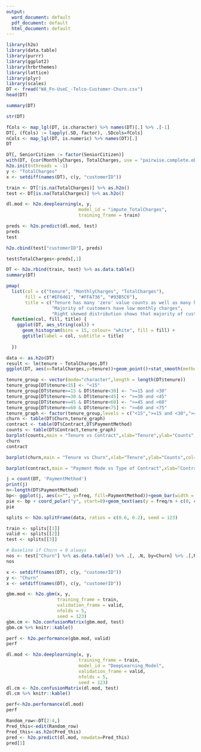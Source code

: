 ---
output:
  word_document: default
  pdf_document: default
  html_document: default
---


```{r}
library(h2o)
library(data.table)
library(purrr)
library(ggplot2)
library(hrbrthemes)
library(lattice)
library(plyr)
library(scales)
DT <- fread("WA_Fn-UseC_-Telco-Customer-Churn.csv")
head(DT)
```
```{r}
summary(DT)
```
```{r}
str(DT)
```

```{r}
fCols <- map_lgl(DT, is.character) %>% names(DT)[.] %>% .[-1]
DT[, (fCols) := lapply(.SD, factor), .SDcols=fCols]
nCols <- map_lgl(DT, is.numeric) %>% names(DT)[.]
DT
```
```{r}
DT[, SeniorCitizen := factor(SeniorCitizen)]
with(DT, {cor(MonthlyCharges, TotalCharges, use = "pairwise.complete.obs")})
h2o.init(nthreads = -1)
y <- "TotalCharges"
x <- setdiff(names(DT), c(y, "customerID"))

```

```{r}
train <- DT[!is.na(TotalCharges)] %>% as.h2o()
test <- DT[is.na(TotalCharges)] %>% as.h2o()

dl.mod <- h2o.deeplearning(x, y, 
                           model_id = "impute_TotalCharges",
                           training_frame = train)

preds <- h2o.predict(dl.mod, test)
preds
test
```
```{r}
h2o.cbind(test["customerID"], preds)

test$TotalCharges<-preds[,1]

DT <- h2o.rbind(train, test) %>% as.data.table()
summary(DT)

```
```{r}

pmap(
  list(col = c("tenure", "MonthlyCharges", "TotalCharges"),
       fill = c("#EF6461", "#FFA736", "#93B5C6"),
       title = c("Tenure has many 'zero' value counts as well as many high values",
                 "Majority of customers have low monthly charges",
                 "Right skewed distribution shows that majority of customers have low charges")),
  function(col, fill, title) {
    ggplot(DT, aes_string(col)) + 
      geom_histogram(bins = 15, colour= "white", fill = fill) +
      ggtitle(label = col, subtitle = title) 
      
  })
```
```{r}
data <- as.h2o(DT)
result <- lm(tenure ~ TotalCharges,DT)
ggplot(DT, aes(x=TotalCharges,y=tenure))+geom_point()+stat_smooth(method = "lm",col="red")
```


```{r}
tenure_group <- vector(mode="character",length = length(DT$tenure))
tenure_group[DT$tenure<15] <- "<15"
tenure_group[DT$tenure>=15 & DT$tenure<30] <- ">=15 and <30"
tenure_group[DT$tenure>=30 & DT$tenure<45] <- ">=30 and <45"
tenure_group[DT$tenure>=45 & DT$tenure<60] <- ">=45 and <60"
tenure_group[DT$tenure>=60 & DT$tenure<75] <- ">=60 and <75"
tenure_graph <- factor(tenure_group,levels = c("<15",">=15 and <30",">=30 and <45",">=45 and <60",">=60 and <75"),ordered = TRUE)
churn <- table(DT$Churn,tenure_graph)
contract <- table(DT$Contract,DT$PaymentMethod)
counts <- table(DT$Contract,tenure_graph)
barplot(counts,main = "Tenure vs Contract",xlab="Tenure",ylab="Counts",col=c("#0000FFFF","#0080FFFF","#00FFFFFF"),legend = rownames(counts),beside=TRUE,args.legend=list(x="top",title="Contract",cex= 0.75))
churn
contract
```

```{r}
barplot(churn,main = "Tenure vs Churn",xlab="Tenure",ylab="Counts",col=terrain.colors(2),legend = rownames(churn),beside=TRUE,args.legend=list(x="top",title="Churn",cex= 0.75))
```

```{r}
barplot(contract,main = "Payment Mode vs Type of Contract",xlab="Contract",ylab="Counts",col=terrain.colors(3),legend = rownames(contract),beside=TRUE,args.legend=list(x="topleft",title="Contract"))
```

```{r}
j = count(DT, 'PaymentMethod')
print(j)
n<-length(DT$PaymentMethod)
bp<- ggplot(j, aes(x="", y=freq, fill=PaymentMethod))+geom_bar(width = 1, stat = "identity")
pie <- bp + coord_polar("y", start=0)+geom_text(aes(y = freq/n + c(0, cumsum(freq)[-length(freq)]), label = percent((freq)/n)), size=5)
pie
```
```{r}
splits <- h2o.splitFrame(data, ratios = c(0.6, 0.2), seed = 123)

train <- splits[[1]]
valid <- splits[[2]]
test <- splits[[3]]

# Baseline if Churn = 0 always
nos <- test["Churn"] %>% as.data.table() %>% .[, .N, by=Churn] %>% .[,N] %>% .[2]
nos

```
```{r}

x <- setdiff(names(DT), c(y, "customerID"))
y <- "Churn"
x <- setdiff(names(DT), c(y, "customerID"))

```



```{r}
gbm.mod <- h2o.gbm(x, y,
                   training_frame = train,
                   validation_frame = valid,
                   nfolds = 5,
                   seed = 123)
gbm.cm <- h2o.confusionMatrix(gbm.mod, test)
gbm.cm %>% knitr::kable()

```

```{r}
perf <- h2o.performance(gbm.mod, valid)
perf
```


``` {r}

dl.mod <- h2o.deeplearning(x, y,
                           training_frame = train,
                           model_id = "DeepLearning_Model",
                           validation_frame = valid,
                           nfolds = 5,
                           seed = 123)
dl.cm <- h2o.confusionMatrix(dl.mod, test)
dl.cm %>% knitr::kable()
```
```{r}
perf<-h2o.performance(dl.mod)
perf
```
```{r}
Random_row<-DT[2:4,]
Pred_this<-edit(Random_row)
Pred_this<-as.h2o(Pred_this)
pred <- h2o.predict(dl.mod, newdata=Pred_this)
pred[1]

```

